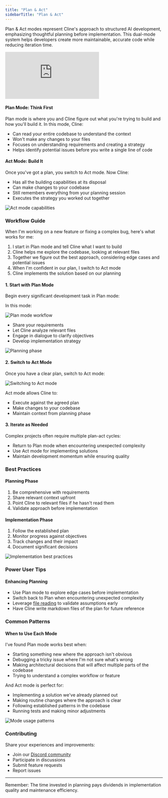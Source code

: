 ```yaml
---
title: "Plan & Act"
sidebarTitle: "Plan & Act"
---
```


Plan & Act modes represent Cline's approach to structured AI development, emphasizing thoughtful planning before implementation. This dual-mode system helps developers create more maintainable, accurate code while reducing iteration time.

<Frame>
	<iframe
		style={{ width: "100%", aspectRatio: "16/9" }}
		src="https://www.youtube.com/embed/b7o6URFPp64"
		title="YouTube video player"
		frameBorder="0"
		allow="accelerometer; autoplay; clipboard-write; encrypted-media; gyroscope; picture-in-picture; web-share"
		allowFullScreen></iframe>
</Frame>

#### Plan Mode: Think First

Plan mode is where you and Cline figure out what you're trying to build and how you'll build it. In this mode, Cline:

- Can read your entire codebase to understand the context
- Won't make any changes to your files
- Focuses on understanding requirements and creating a strategy
- Helps identify potential issues before you write a single line of code

#### Act Mode: Build It

Once you've got a plan, you switch to Act mode. Now Cline:

- Has all the building capabilities at its disposal
- Can make changes to your codebase
- Still remembers everything from your planning session
- Executes the strategy you worked out together

<Frame>
	<img src="https://storage.googleapis.com/cline_public_images/docs/assets/image%20(5).png" alt="Act mode capabilities" />
</Frame>

### Workflow Guide

When I'm working on a new feature or fixing a complex bug, here's what works for me:

1. I start in Plan mode and tell Cline what I want to build
2. Cline helps me explore the codebase, looking at relevant files
3. Together we figure out the best approach, considering edge cases and potential issues
4. When I'm confident in our plan, I switch to Act mode
5. Cline implements the solution based on our planning

#### 1. Start with Plan Mode

Begin every significant development task in Plan mode:

In this mode:

<Frame>
	<img src="https://storage.googleapis.com/cline_public_images/docs/assets/image%20(5)%20(1).png" alt="Plan mode workflow" />
</Frame>

- Share your requirements
- Let Cline analyze relevant files
- Engage in dialogue to clarify objectives
- Develop implementation strategy

<Frame>
	<img
		src="https://storage.googleapis.com/cline_public_images/docs/assets/image%20(2)%20(1)%20(1)%20(1).png"
		alt="Planning phase"
	/>
</Frame>

#### 2. Switch to Act Mode

Once you have a clear plan, switch to Act mode:

<Frame>
	<img src="https://storage.googleapis.com/cline_public_images/docs/assets/switching-to-act.gif" alt="Switching to Act mode" />
</Frame>

Act mode allows Cline to:

- Execute against the agreed plan
- Make changes to your codebase
- Maintain context from planning phase

#### 3. Iterate as Needed

Complex projects often require multiple plan-act cycles:

- Return to Plan mode when encountering unexpected complexity
- Use Act mode for implementing solutions
- Maintain development momentum while ensuring quality

### Best Practices

#### Planning Phase

1. Be comprehensive with requirements
2. Share relevant context upfront
3. Point Cline to relevant files if he hasn't read them
4. Validate approach before implementation

#### Implementation Phase

1. Follow the established plan
2. Monitor progress against objectives
3. Track changes and their impact
4. Document significant decisions

<Frame>
	<img
		src="https://storage.googleapis.com/cline_public_images/docs/assets/image%20(3)%20(1).png"
		alt="Implementation best practices"
	/>
</Frame>

### Power User Tips

#### Enhancing Planning

- Use Plan mode to explore edge cases before implementation
- Switch back to Plan when encountering unexpected complexity
- Leverage [file reading](/features/at-mentions/file-mentions) to validate assumptions early
- Have Cline write markdown files of the plan for future reference

### Common Patterns

#### When to Use Each Mode

I've found Plan mode works best when:

- Starting something new where the approach isn't obvious
- Debugging a tricky issue where I'm not sure what's wrong
- Making architectural decisions that will affect multiple parts of the codebase
- Trying to understand a complex workflow or feature

And Act mode is perfect for:

- Implementing a solution we've already planned out
- Making routine changes where the approach is clear
- Following established patterns in the codebase
- Running tests and making minor adjustments

<Frame>
	<img src="https://storage.googleapis.com/cline_public_images/docs/assets/image%20(6).png" alt="Mode usage patterns" />
</Frame>

### Contributing

Share your experiences and improvements:

- Join our [Discord community](https://discord.gg/cline)
- Participate in discussions
- Submit feature requests
- Report issues

---

Remember: The time invested in planning pays dividends in implementation quality and maintenance efficiency.
